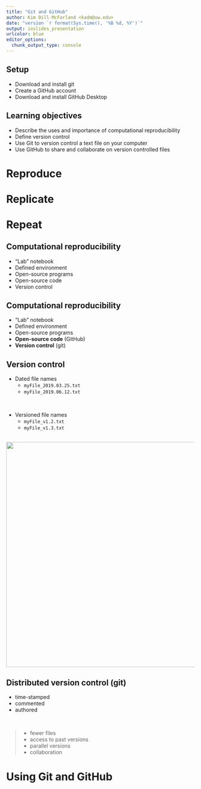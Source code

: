 ```yaml
---
title: "Git and GitHub"
author: Kim Dill-McFarland <kadm@uw.edu>
date: "version `r format(Sys.time(), '%B %d, %Y')`"
output: ioslides_presentation
urlcolor: blue
editor_options: 
  chunk_output_type: console
---
```

## Setup

* Download and install git
* Create a GitHub account
* Download and install GitHub Desktop

## Learning objectives

* Describe the uses and importance of computational reproducibility
* Define version control
* Use Git to version control a text file on your computer
* Use GitHub to share and collaborate on version controlled files

# Reproduce<br><br>Replicate<br><br>Repeat

## Computational reproducibility

* "Lab" notebook
* Defined environment
* Open-source programs
* Open-source code
* Version control

## Computational reproducibility

* "Lab" notebook
* Defined environment
* Open-source programs
* __Open-source code__ (GitHub)
* __Version control__ (git)

## Version control

* Dated file names
    - `myFile_2019.03.25.txt`
    - `myFile_2019.06.12.txt`
    
<br>
    
* Versioned file names
    - `myFile_v1.2.txt`
    - `myFile_v1.3.txt`

##

<center><img src="images/phdcomics-final.png" height="600px" /></center>

## Distributed version control (git)

* time-stamped
* commented
* authored

<br>

>* fewer files
* access to past versions
* parallel versions
* collaboration

# Using Git and GitHub
